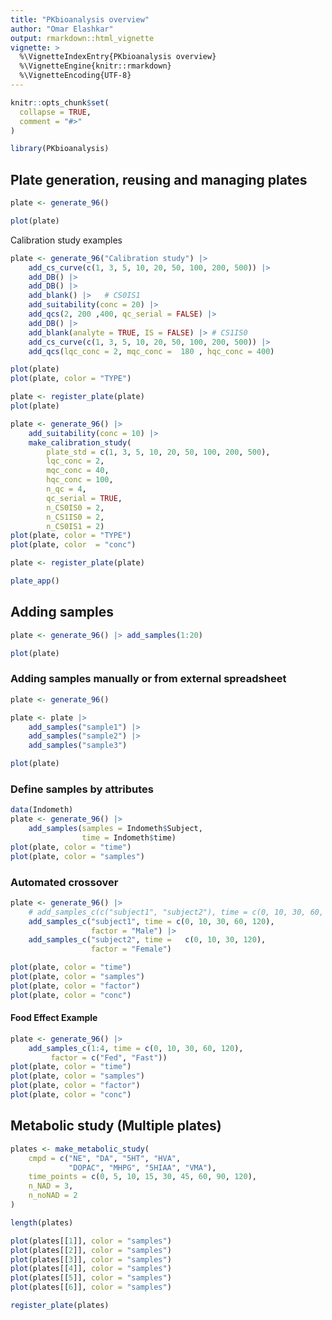 ```yaml
---
title: "PKbioanalysis overview"
author: "Omar Elashkar"
output: rmarkdown::html_vignette
vignette: >
  %\VignetteIndexEntry{PKbioanalysis overview}
  %\VignetteEngine{knitr::rmarkdown}
  %\VignetteEncoding{UTF-8}
---
```


```r
knitr::opts_chunk$set(
  collapse = TRUE,
  comment = "#>"
)
```



```r
library(PKbioanalysis)
```

## Plate generation, reusing and managing plates

```r
plate <- generate_96() 

plot(plate)
```

Calibration study examples

```r
plate <- generate_96("Calibration study") |> 
    add_cs_curve(c(1, 3, 5, 10, 20, 50, 100, 200, 500)) |>
    add_DB() |> 
    add_DB() |>
    add_blank() |>   # CS0IS1
    add_suitability(conc = 20) |>
    add_qcs(2, 200 ,400, qc_serial = FALSE) |> 
    add_DB() |> 
    add_blank(analyte = TRUE, IS = FALSE) |> # CS1IS0
    add_cs_curve(c(1, 3, 5, 10, 20, 50, 100, 200, 500)) |>
    add_qcs(lqc_conc = 2, mqc_conc =  180 , hqc_conc = 400) 

plot(plate)
plot(plate, color = "TYPE")
```

```r
plate <- register_plate(plate)
plot(plate)
```

```r
plate <- generate_96() |> 
    add_suitability(conc = 10) |>
    make_calibration_study(
        plate_std = c(1, 3, 5, 10, 20, 50, 100, 200, 500), 
        lqc_conc = 2, 
        mqc_conc = 40,
        hqc_conc = 100, 
        n_qc = 4, 
        qc_serial = TRUE, 
        n_CS0IS0 = 2,
        n_CS1IS0 = 2,
        n_CS0IS1 = 2)
plot(plate, color = "TYPE")
plot(plate, color  = "conc")

```

```r
plate <- register_plate(plate)
```

```r
plate_app()
```

## Adding samples

```r
plate <- generate_96() |> add_samples(1:20)

plot(plate)
```

### Adding samples manually or from external spreadsheet

```r

plate <- generate_96()

plate <- plate |> 
    add_samples("sample1") |> 
    add_samples("sample2") |>
    add_samples("sample3")

plot(plate)
```

### Define samples by attributes

```r
data(Indometh)
plate <- generate_96() |> 
    add_samples(samples = Indometh$Subject, 
                time = Indometh$time)
plot(plate, color = "time")
plot(plate, color = "samples")
```

### Automated crossover

```r
plate <- generate_96() |> 
    # add_samples_c(c("subject1", "subject2"), time = c(0, 10, 30, 60, 120), factor = "Male") |>
    add_samples_c("subject1", time = c(0, 10, 30, 60, 120), 
                  factor = "Male") |>
    add_samples_c("subject2", time =   c(0, 10, 30, 120), 
                  factor = "Female") 

plot(plate, color = "time")
plot(plate, color = "samples")
plot(plate, color = "factor")
plot(plate, color = "conc")
```

#### Food Effect Example

```r
plate <- generate_96() |> 
    add_samples_c(1:4, time = c(0, 10, 30, 60, 120), 
         factor = c("Fed", "Fast"))
plot(plate, color = "time")
plot(plate, color = "samples")
plot(plate, color = "factor")
plot(plate, color = "conc")
```

## Metabolic study (Multiple plates)

```r
plates <- make_metabolic_study(
    cmpd = c("NE", "DA", "5HT", "HVA", 
             "DOPAC", "MHPG", "5HIAA", "VMA"),
    time_points = c(0, 5, 10, 15, 30, 45, 60, 90, 120),
    n_NAD = 3, 
    n_noNAD = 2
)

```

```r

length(plates)

plot(plates[[1]], color = "samples")
plot(plates[[2]], color = "samples")
plot(plates[[3]], color = "samples")
plot(plates[[4]], color = "samples")
plot(plates[[5]], color = "samples")
plot(plates[[6]], color = "samples")


```

```r

register_plate(plates)

```
